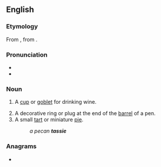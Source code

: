 {{also|Tassie}}
==English==

===Etymology===
From {{der|en|fr|tasse||cup}}, from {{etyl|ar|en}} {{m|ar|طَاس||bowl, basin}}.

===Pronunciation===
* {{IPA|ˈtæsi|lang=en}}
* {{rhymes|æsi|lang=en}}

===Noun===
{{en-noun}}

# {{lb|en|Scotland}} A [[cup]] or [[goblet]] for drinking wine.
# A decorative ring or plug at the end of the [[barrel]] of a pen.
# A small [[tart]] or miniature [[pie]].
#: ''a pecan '''tassie'''''

===Anagrams===
* {{anagrams|en|a=aeisst|siesta}}